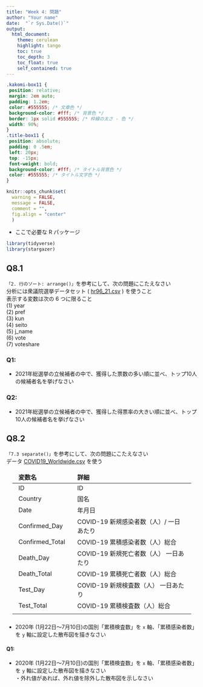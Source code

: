 ```yaml
---
title: "Week 4: 問題"
author: "Your name"
date:  "`r Sys.Date()`"
output:
  html_document:
    theme: cerulean
    highlight: tango
    toc: true
    toc_depth: 3
    toc_float: true
    self_contained: true
---
```

<style>
 
table, td, th {
  border: none;
  padding-left: 1em;
  padding-right: 1em;
  min-width: 50%;
  margin-left: auto;
  margin-right: auto;
  margin-top: 1em;
  margin-bottom: 1em;
}

</style>

```css
.kakomi-box11 {
 position: relative;
 margin: 2em auto;
 padding: 1.2em;
 color: #555555; /* 文章色 */
 background-color: #fff; /* 背景色 */
 border: 1px solid #555555; /* 枠線の太さ - 色 */
 width: 90%;
}
.title-box11 {
 position: absolute;
 padding: 0 .5em;
 left: 20px;
 top: -15px;
 font-weight: bold;
 background-color: #fff; /* タイトル背景色 */
 color: #555555; /* タイトル文字色 */
}
```

```r
knitr::opts_chunk$set(
  warning = FALSE,       
  message = FALSE,      
  comment = "",
  fig.align = "center"  
  )
```

- ここで必要な R パッケージ  

```r
library(tidyverse)
library(stargazer)
```  



## Q8.1  
`「2. 行のソート: arrange()」`を参考にして、次の問題にこたえなさい  
分析には衆議院選挙データセット ( [hr96_21.csv](http://www.ner.takushoku-u.ac.jp/masano/class_material/waseda/keiryo/hr96_21.csv) ) を使うこと  
表示する変数は次の 6 つに限ること  
(1) year  
(2) pref  
(3) kun  
(4) seito  
(5) j_name  
(6) vote  
(7) voteshare 


### Q1:  
- 2021年総選挙の立候補者の中で、獲得した票数の多い順に並べ、トップ10人の候補者名を挙げなさい  

### []{style="color:red"}



### Q2:  
- 2021年総選挙の立候補者の中で、獲得した得票率の大きい順に並べ、トップ10人の候補者名を挙げなさい 


## Q8.2  
`「7.3 separate()」`を参考にして、次の問題にこたえなさい  
データ [COVID19_Worldwide.csv](https://www.jaysong.net/RBook/Data/COVID19_Worldwide.csv) を使う   

|変数名|詳細|
|:------|:------|
|ID|ID|
|Country 	|国名|
|Date 	|年月日|
|Confirmed_Day| 	COVID-19 新規感染者数（人）/ 一日あたり|
|Confirmed_Total| 	COVID-19 累積感染者数（人）総合|
|Death_Day| 	COVID-19 新規死亡者数（人） 一日あたり|
|Death_Total| 	COVID-19 累積死亡者数（人）総合|
|Test_Day| 	COVID-19 新規検査数（人） 一日あたり|
|Test_Total| 	COVID-19 累積検査数（人）総合| 
|||

### []{style="color:red"}
- 2020年 (1月22日〜7月10日)の国別「累積検査数」を `x` 軸、「累積感染者数」を `y` 軸に設定した散布図を描きなさい  


#### Q1:  
- 2020年 (1月22日〜7月10日)の国別「累積検査数」を `x` 軸、「累積感染者数」を `y` 軸に設定した散布図を描きなさい  
・外れ値があれば、外れ値を除外した散布図を示しなさい  


